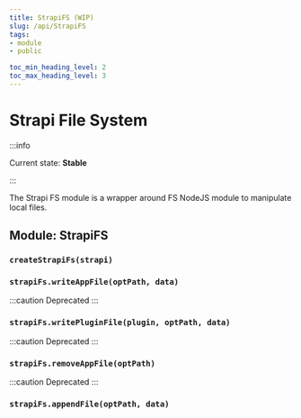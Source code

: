 ```yaml
---
title: StrapiFS (WIP)
slug: /api/StrapiFS
tags:
- module
- public

toc_min_heading_level: 2
toc_max_heading_level: 3
---
```


# Strapi File System

:::info

Current state: **Stable**

:::

The Strapi FS module is a wrapper around FS NodeJS module to manipulate local files.

## Module: StrapiFS

### `createStrapiFs(strapi)`

### `strapiFs.writeAppFile(optPath, data)`
:::caution
Deprecated
:::

### `strapiFs.writePluginFile(plugin, optPath, data)`
:::caution
Deprecated
:::

### `strapiFs.removeAppFile(optPath)`
:::caution
Deprecated
:::

### `strapiFs.appendFile(optPath, data)`
